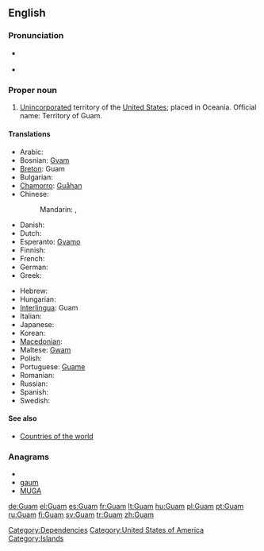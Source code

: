 {{also|GUAM}}
==English==
{{wikipedia}}

===Pronunciation===
* {{a|UK|US}} {{IPA|/ɡwɑm/}}
* {{audio|en-us-Guam.ogg|Audio (US)}}

===Proper noun===
{{en-proper noun}}

# [[unincorporated|Unincorporated]] territory of the [[United States]]; placed in Oceania. Official name: Territory of Guam.

====Translations====
{{trans-top|Territory of Guam}}
* Arabic: {{t|ar|غوام|m|tr=ghwaam}}
* Bosnian: [[Gvam]] {{m}}
* [[Breton]]: Guam
* Bulgarian: {{t-|bg|Гуам}}
* [[Chamorro]]: [[Guåhan]]
* Chinese:
*: Mandarin: {{t|cmn|關島|sc=Hani}}, {{t|cmn|关岛|tr=Guān dǎo|sc=Hani}}
* Danish: {{t-|da|Guam}}
* Dutch: {{t-|nl|Guam}}
* Esperanto: [[Gvamo]]
* Finnish: {{t+|fi|Guam}}
* French: {{t+|fr|Guam}}
* German: {{t+|de|Guam}}
* Greek: {{t|el|Γκουάμ|n|tr=Gouám}}
{{trans-mid}}
* Hebrew: {{t|he|גואם}}
* Hungarian: {{t+|hu|Guam}}
* [[Interlingua]]: Guam
* Italian: {{t-|it|Guam}}
* Japanese: {{t-|ja|グアム|tr=Guamu}}
* Korean: {{t|ko|괌|tr=Gwam}}
* [[Macedonian]]: {{t-|mk|Гуам|m|tr=Gúam}}
* Maltese: [[Gwam]]
* Polish: {{t+|pl|Guam}}
* Portuguese: [[Guame]]
* Romanian: {{t-|ro|Guam|n}}
* Russian: {{t-|ru|Гуам|m|tr=Guám}}
* Spanish: {{t+|es|Guam}}
* Swedish: {{t+|sv|Guam}}
{{trans-bottom}}

====See also====
* [[Appendix:Countries of the world|Countries of the world]]

===Anagrams===
* {{alphagram|agmu}}
* [[gaum#English|gaum]]
* [[MUGA#English|MUGA]]

[[Category:Dependencies]]
[[Category:United States of America]]
[[Category:Islands]]

[[de:Guam]]
[[el:Guam]]
[[es:Guam]]
[[fr:Guam]]
[[lt:Guam]]
[[hu:Guam]]
[[pl:Guam]]
[[pt:Guam]]
[[ru:Guam]]
[[fi:Guam]]
[[sv:Guam]]
[[tr:Guam]]
[[zh:Guam]]